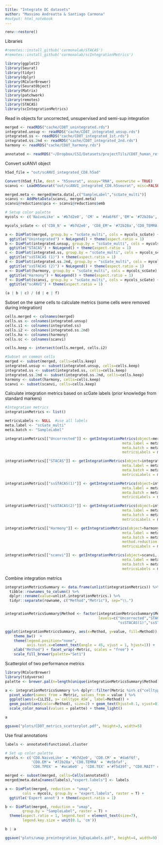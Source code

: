 ```yaml
---
title: "Integrate DC datasets"
author: "Massimo Andreatta & Santiago Carmona"
#output: html_notebook
---
```


```r
renv::restore()
```

Libraries
```r
#remotes::install_github('carmonalab/STACAS')
#remotes::install_github('carmonalab/scIntegrationMetrics')

library(ggplot2)
library(Seurat)
library(tidyr)
library(dplyr)
library(RColorBrewer)
library(SeuratObject)
library(Matrix)
library(patchwork)
library(remotes)
library(STACAS)
library(scIntegrationMetrics)
```

Read in objects for uncorrected, unsupervised and semi-sup integration
```r
merged <- readRDS("cache/CD8T_unintegrated.rds")
integrated.unsup <- readRDS("cache/CD8T_integrated_unsup.rds")
integrated.ss <- readRDS("cache/CD8T_integrated_1st.rds")
integrated.ss.2nd <- readRDS("cache/CD8T_integrated_2nd.rds")
harmony <- readRDS("cache/CD8T_harmony.rds")

annotated <- readRDS("~/Dropbox/CSI/Datasets/projectTils/CD8T_human_ref_v0.2.rds")
```

Convert scANVI object
```r
h5ad_file = "out/scANVI_integrated_CD8.h5ad"

Convert(h5ad_file, dest = "h5seurat", assay="RNA", overwrite = TRUE)
scanvi <- LoadH5Seurat("out/scANVI_integrated_CD8.h5seurat", misc=FALSE, meta.data=FALSE)

merged.meta <- merged@meta.data[,c("SampleLabel","scGate_multi")]
scanvi <- AddMetaData(scanvi, merged.meta)
scanvi@reductions$pca <- scanvi@reductions$emb
```


```r
# Setup color palette
mycols <- c('NaiveLike' = '#b7d2e0', 'CM' = '#da6f6f','EM'= '#72b28a','TEMRA' = '#e5bfaf', 'TPEX' = '#aca6e0' , 'TEX' ='#f5d39f', "MAIT" = '#fdbfd4')

mycols_scGate <- c('CD8_N' = '#b7d2e0', 'CD8_EM'= '#72b28a','CD8_TEMRA' = '#e5bfaf', 'CD8_TPEX' = '#aca6e0' , 'CD8_TEX' ='#f5d39f', "CD8_MAIT" = '#fdbfd4')
```

```r
a <- DimPlot(merged, group.by = "scGate_multi", cols = mycols_scGate) + 
  ggtitle("Unintegrated") + NoLegend() + theme(aspect.ratio = 1)
b <- DimPlot(integrated.unsup, group.by = "scGate_multi", cols = mycols_scGate) + 
  ggtitle("STACAS") + NoLegend() + theme(aspect.ratio = 1)
c <- DimPlot(integrated.ss, group.by = "scGate_multi", cols = mycols_scGate) +
  ggtitle("ssSTACAS (1)") + theme(aspect.ratio = 1)
d <- DimPlot(integrated.ss.2nd, group.by = "scGate_multi", cols = mycols_scGate) + 
  ggtitle("ssSTACAS (2)") + NoLegend() + theme(aspect.ratio = 1)
e <- DimPlot(harmony, group.by = "scGate_multi", cols = mycols_scGate) +
  ggtitle("Harmony") + NoLegend() + theme(aspect.ratio = 1)
f <- DimPlot(scanvi, group.by = "scGate_multi", cols = mycols_scGate) +
  ggtitle("scANVI") + theme(aspect.ratio = 1)

(a | b | c) / (d | e | f)
```

Subset on the same cells to calculate metrics (some cells were removed during integration)
```r
cells.merged <- colnames(merged)
cells.us <- colnames(integrated.unsup)
cells.i1 <- colnames(integrated.ss)
cells.i2 <- colnames(integrated.ss.2nd)
cells.ha <- colnames(harmony)
cells.sc <- colnames(scanvi)

cells.keep <- intersect(cells.merged, cells.i2)

#Subset on common cells
merged <- subset(merged, cells=cells.keep)
integrated.unsup <- subset(integrated.unsup, cells=cells.keep)
integrated.ss <- subset(integrated.ss, cells=cells.keep)
integrated.ss.2nd <- subset(integrated.ss.2nd, cells=cells.keep)
harmony <- subset(harmony, cells=cells.keep)
scanvi <- subset(scanvi, cells=cells.keep)
```

Calculate integration metrics based on scGate labels (prior knowledge from standard markers)
```r
#Integration metrics
integrationMetrics <- list()

metricsLabels <- NULL  #use all labels
meta.label <- "scGate_multi"
meta.batch <- "SampleLabel"

integrationMetrics[["Uncorrected"]] <- getIntegrationMetrics(object=merged,
                                                      meta.label = meta.label,
                                                      meta.batch = meta.batch,
                                                      metricsLabels = metricsLabels)

integrationMetrics[["STACAS"]] <- getIntegrationMetrics(object=integrated.unsup,
                                                      meta.label = meta.label,
                                                      meta.batch = meta.batch,
                                                      metricsLabels = metricsLabels)

integrationMetrics[["ssSTACAS(1)"]] <- getIntegrationMetrics(object=integrated.ss,
                                                      meta.label = meta.label,
                                                      meta.batch = meta.batch,
                                                      metricsLabels = metricsLabels)

integrationMetrics[["ssSTACAS(2)"]] <- getIntegrationMetrics(object=integrated.ss.2nd,
                                                      meta.label = meta.label,
                                                      meta.batch = meta.batch,
                                                      metricsLabels = metricsLabels)

integrationMetrics[["Harmony"]] <- getIntegrationMetrics(object=harmony,
                                                      meta.label = meta.label,
                                                      meta.batch = meta.batch,
                                                      method.reduction = "harmony",
                                                      metricsLabels = metricsLabels)

integrationMetrics[["scanvi"]] <- getIntegrationMetrics(object=scanvi,
                                                      meta.label = meta.label,
                                                      meta.batch = meta.batch,
                                                      metricsLabels = metricsLabels)

```

Combine integration metrics
```r
integrationMetricsSummary <- data.frame(unlist(integrationMetrics)) %>%
  tibble::rownames_to_column() %>%
  dplyr::rename(value=unlist.integrationMetrics.) %>%
  tidyr::separate(rowname, c("Method","Metric"), sep="\\.")


integrationMetricsSummary$Method <- factor(integrationMetricsSummary$Method,
                                           levels=c("Uncorrected","STACAS",
                                                    "ssSTACAS(1)","ssSTACAS(2)","Harmony","scanvi"))

ggplot(integrationMetricsSummary, aes(x=Method, y=value, fill=Method)) + geom_bar(stat="identity") + 
    theme_bw()  +
    theme(legend.position="none",
          axis.text.x=element_text(angle = 45, vjust = 1, hjust=1)) +
    xlab("Method") + facet_wrap(~Metric, scales = "free") +
    scale_fill_brewer(palette="Set1")
```


Scatterplot of two performance metrics
```r
library(RColorBrewer)
library(tidyverse)
palette <- brewer.pal(n=length(unique(integrationMetricsSummary$Method)), name = "Set1")

a <- integrationMetricsSummary %>% dplyr::filter(Metric %in% c("celltype_ASW","CiLISI")) %>%
  pivot_wider(names_from = Metric, values_from = value ) %>%
  ggplot(aes(x=CiLISI, y=`celltype_ASW`, label=Method)) +
  geom_point(aes(color=Method), size=2) + geom_text(hjust=0.1, vjust=0) + 
  scale_color_manual(values = palette) + theme_light()

a

ggsave("plots/CD8T_metrics_scatterplot.pdf", height=3, width=5)
```

Use final annotations

```r
labels <- annotated$functional.cluster

# Set up color palette
mycols <- c('CD8.NaiveLike' = '#b7d2e0', 'CD8.CM' = '#da6f6f',
            'CD8.EM'= '#72b28a','CD8.TEMRA' = '#e5bfaf', 
            'CD8.TPEX' = '#aca6e0' , 'CD8.TEX' ='#f5d39f', "CD8.MAIT" = '#fdbfd4')

merged <- subset(merged, cells=Cells(annotated))
merged@meta.data[names(labels),"expert.labels"] <- labels

a <- DimPlot(merged, reduction = "umap",
        cols = mycols, group.by = "expert.labels", raster = T) +
  ggtitle('Expert annot') + theme(aspect.ratio = 1)

b <- DimPlot(merged, reduction = "umap",
        group.by = "SampleLabel", raster = T) +
  theme(aspect.ratio = 1, legend.text = element_text(size=7),
        legend.key.size = unit(0.1, 'cm'))

b | a

ggsave("plots/umap_preintegration_byExpLabels.pdf", height=4, width=9)

```

